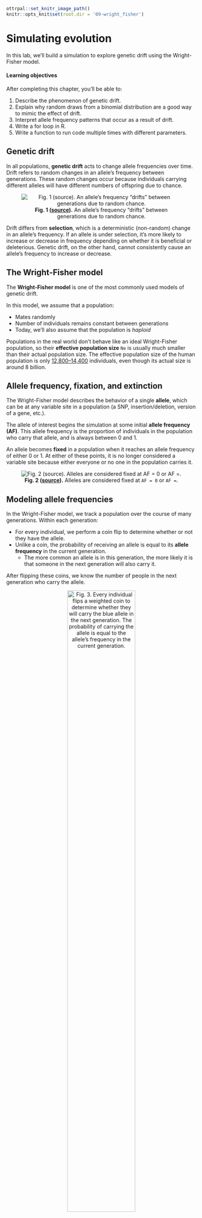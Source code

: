 
```r
ottrpal::set_knitr_image_path()
knitr::opts_knit$set(root.dir = '09-wright_fisher')
```

# Simulating evolution

In this lab, we'll build a simulation to explore genetic drift using the Wright-Fisher model.

#### Learning objectives

After completing this chapter, you'll be able to:

1. Describe the phenomenon of genetic drift.
2. Explain why random draws from a binomial distribution are a good way to mimic the effect of drift.
3. Interpret allele frequency patterns that occur as a result of drift.
4. Write a for loop in R.
5. Write a function to run code multiple times with different parameters.


## Genetic drift

In all populations, **genetic drift** acts to change allele frequencies over time. Drift refers to random changes in an allele's frequency between generations. These random changes occur because individuals carrying different alleles will have different numbers of offspring due to chance.

<center>

![**Fig. 1 ([source](https://sites.google.com/a/winnebagoschools.org/mrsweber-science/articles-for-teaching/genetic-drift)).** An allele's frequency "drifts" between generations due to random chance.](09-wright_fisher/images/drift.png)

</center>

Drift differs from **selection**, which is a deterministic (non-random) change in an allele's frequency. If an allele is under selection, it's more likely to increase or decrease in frequency depending on whether it is beneficial or deleterious. Genetic drift, on the other hand, cannot consistently cause an allele's frequency to increase or decrease.


## The Wright-Fisher model

The **Wright-Fisher model** is one of the most commonly used models of genetic drift.

In this model, we assume that a population:

* Mates randomly
* Number of individuals remains constant between generations
* Today, we'll also assume that the population is _haploid_

Populations in the real world don't behave like an ideal Wright-Fisher population, so their **effective population size** `Ne` is usually much smaller than their actual population size. The effective population size of the human population is only [12,800--14,400](https://www.pnas.org/content/109/44/17758) individuals, even though its actual size is around 8 billion.


## Allele frequency, fixation, and extinction

The Wright-Fisher model describes the behavior of a single **allele**, which can be at any variable site in a population (a SNP, insertion/deletion, version of a gene, etc.).

The allele of interest begins the simulation at some initial **allele frequency (AF)**. This allele frequency is the proportion of individuals in the population who carry that allele, and is always between 0 and 1.

An allele becomes **fixed** in a population when it reaches an allele frequency of either 0 or 1. At either of these points, it is no longer considered a variable site because either everyone or no one in the population carries it.

<center>

![**Fig. 2 ([source](https://sites.radford.edu/~rsheehy/Gen_flash/popgen/)).** Alleles are considered fixed at `AF = 0` or `AF = `.](09-wright_fisher/images/fixation.png)

</center>


## Modeling allele frequencies

In the Wright-Fisher model, we track a population over the course of many generations. Within each generation:

* For every individual, we perform a coin flip to determine whether or not they have the allele.
* Unlike a coin, the probability of receiving an allele is equal to its **allele frequency** in the current generation.
  * The more common an allele is in this generation, the more likely it is that someone in the next generation will also carry it.

After flipping these coins, we know the number of people in the next generation who carry the allele.

<center>

![**Fig. 3.** Every individual flips a weighted coin to determine whether they will carry the blue allele in the next generation. The probability of carrying the allele is equal to the allele's frequency in the current generation.](09-wright_fisher/images/coin_flips.jpg){width=65%}

</center>


## The binomial distribution

Instead of having to actually simulate all the coin flips, we can get the number of allele carriers by performing a single draw from a **binomial distribution** with size `N` (# of individual) and success probability `p = AF`. This distribution tells you how many successes you expect to see from a set of `N` independent coin flips.

If we try to draw 100,000 times from a binomial distribution with population size `100` and success probability (AF) `0.5`, it will look something like this:

```r
set.seed(5)
library(ggplot2)
data = data.frame(num = rbinom(n = 100000, size = 1000, prob = 0.5))
ggplot(data, aes(x = num/10)) +
  geom_histogram(bins = 50, color = "#757575", fill = "#8dddeb") +
  labs(x = "Number of individuals with A allele",
       y = "How often we drew this number") +
  theme_bw() +
  theme(axis.text.y = element_blank(), axis.ticks.y = element_blank())
```

The majority of the distribution lies between 48 and 52. Just as we expect based on the allele frequency, the next generation will most likely have around 48-52 individuals with the `A` allele. But because this is a random draw, there's a small chance that we might end up with many more or many fewer than that number.


## Setup

### R packages

```r
library(tidyverse)
```

### Data

We'll simulate all of our own data for this lab!


## The `rbinom` function

The basis of our simulation is R's `rbinom` function, which allows us to sample from a binomial distribution. `rbinom` takes three arguments:

* `n`: how many times we're drawing from the distribution
* `size`: the size of the population we're sampling from (i.e. `N`)
* `p`: the success probability (i.e. allele frequency)

Every generation, we'll draw **once** to produce the number of individuals carrying the `A` allele in the next generation.

Let's once again look at a population of size 100, and an `A` allele currently at `AF = 0.5`. We use `rbinom` to get the number of individuals in the next generation who will have `A`:

```r
rbinom(n = 1, size = 100, prob = 0.5)
```

***
<details> <summary> Change the `rbinom` code so that it returns the allele frequency (instead of the number of individuals). </summary>

```r
# divide by the population size to get AF
rbinom(n = 1, size = 100, prob = 0.5) / 100
```

</details>
***

***
<details> <summary> Why do we get a different number every time we run `rbinom`? </summary>

`rbinom` generates a random number between 1 and 100. Because it's random, the number it draws will be different every time we run it.

</details>
***


## Increasing population size

Currently, we're drawing from a population of 100 individuals. Now let's see what happens when we increase the population size. (Feel free to run this code block multiple times!)

```r
rbinom(n = 1, size = 10000, prob = 0.5) / 10000
```

If you run the code block above multiple times, you'll observe that the AF is much closer to 0.5 than it was with a population of size 100. This lends to our intuition that an allele's frequency fluctuates much more when a population is small, and is more stable when the population size is large.

***
<details> <summary> How does population size affect an allele's time to fixation? </summary>

As population size gets larger, the allele will take longer to fix.

</details>
***


## Simulating multiple generations

Currently, we draw _once_ from a binomial distribution to get the number of individuals in one generation who carry the allele of interest. How do we adapt this to simulate multiple generations?

***
<details> <summary> Increasing `n` (ex: `rbinom(n = 10, size = 100, prob = 0.5)`) </summary>

Increasing `n` only gives you multiple replicate draws from the same distribution.

This doesn't reflect multiple generations, because the allele frequency doesn't update between generations based on the new number of alleles -- it uses `prob = 0.5` every time.

</details>
***


## For loops

Instead of drawing multiple times from the same distribution, we can write a **for loop** to repeatedly generate and update the number of individuals with the `A` allele.

A **for loop** allows you to run some code X number of times. For example:

```r
for (i in 1:3) {
  print(i)
}
```

This for loop goes through all the values between 1 and 3, and prints each of them out.

***
<details> <summary> Modify the for loop to instead run our `rbinom` command. </summary>

```r
for (i in 1:3) {
  print(rbinom(n = 1, size = 100, prob = 0.5) / 100)
}
```

</details>
***


## Updating variables within a for loop

We also need to update the allele frequency in every iteration of the for loop. We do this by adding a `freq` variable that keeps track of the current AF:

```r
# start an initial AF of 0.5
freq <- 0.5

for (i in 1:3) {
  # run rbinom to generate the AF for the next generation
  new_freq <- rbinom(n = 1, size = 100, prob = freq) / 100
  # print new AF
  print(new_freq)
  # update `freq` in each iteration of the loop
  freq <- new_freq
}
```


## Adding a population size variable

Using the `freq` variable also gives us more flexibility than hard-coding an allele frequency into the `rbinom` command.

***
<details> <summary> Add to your code so that we also provide `Ne` (effective population size) as a variable (_without_ updating it in the for loop). </summary>

```r
# set effective population size outside of for loop
Ne <- 100
# start an initial AF of 0.5
freq <- 0.5

for (i in 1:3) {
  # run rbinom to generate the AF for the next generation
  new_freq <- rbinom(n = 1, size = Ne, prob = freq) / Ne
  # print new AF
  print(new_freq)
  # update `freq` in each iteration of the loop
  freq <- new_freq
}
```

</details>
***


## Changes in AF over generations

Try increasing the number of generations we run the simulation for. What patterns of change do you observe in the allele frequencies?

```r
Ne <- 100
freq <- 0.5

for (i in 1:20) {
  new_freq <- rbinom(n = 1, size = Ne, prob = freq) / Ne
  print(new_freq)
  freq <- new_freq
}
```

The allele frequency starts approaching either 0 or 1.


## Storing AFs in a vector

To plot how the AF changes over time, we can store the AF at each generation in a **vector**.

Vectors R's version of a list, and are formed with the `c()` function, which stands for "combine":

```r
my_vec <- c(0.5, 0.6)
my_vec
```

You can append elements to a vector called `my_vec` by running: `my_vec <- c(my_vec, new_element)`.

***
<details> <summary> Modify the code block with our for loop to create a vector for storing allele frequencies, and then append the updated AF to it every generation. </summary>

We need to create the vector **before** the for loop, and then append to the vector **within** the for loop.

```r
Ne <- 100
freq <- 0.5
# create vector to store AFs in
freq_vector <- freq

for (i in 1:20) {
  new_freq <- rbinom(n = 1, size = Ne, prob = freq) / Ne
  # add new freq to the AF vector
  freq_vector <- c(freq_vector, new_freq)
  freq <- new_freq
}

freq_vector
```

</details>
***


## Reformatting AFs for plotting

Because `ggplot` requires its input data to be formatted as a table, we have to convert `freq_vector` into some form of table (ex: a tibble or dataframe).

```r
sim_results <- tibble(af = freq_vector)
head(sim_results)
```

This table contains the information that we want on the plot's y axis. We can now add in a column containing the plot's x axis data, which is the **generation** that each AF value corresponds to.

```r
sim_results <- tibble(af = freq_vector,
                      gen = 1:21)
head(sim_results)
```

***
<details> <summary> Why does the `gens` column range from 1 to 21 (instead of 1 to 20)? </summary>

We add our starting allele frequency to `freq_vector`, and then simulate for 20 generations. This means that we end up with 21 AFs in our vector.

</details>
***


## Plotting AF trajectory

***
<details> <summary> Plot the trajectory of AFs over time with `ggplot`. </summary>

```r
ggplot(data = sim_results,
       aes(x = gen, y = af)) +
  geom_line()
```

</details>
***


## Simulating different parameters with a function

It would be nice to be able to run our Wright-Fisher simulation with different parameters -- like different starting allele frequencies, population sizes, etc. -- without having to edit the for loop code every time. We can use a **function** to generalize the code above so we can easily re-run it.

***
<details> <summary> The structure of an R function </summary>

You've already encountered many functions in R, even if you didn't realize it at the time - `rbinom`, `ggplot`, and `print` are all examples of functions. An R function has [four parts](https://www.tutorialspoint.com/r/r_functions.htm):

```
<Name> <- function(<Argument(s)>) {
  <Body>
  <return()>
}
```

* **Name** − The function is stored in your R environment as an object with this name, and you use the name to call it
* **Argument(s)** − Optional; input values that the function performs operations on
* **Body** − The code that describes what the function does
* **Return** − Optional; a `return` statement allows the function to return a value to the user. Without a return statement, you won't be able to access the function's output

</details>
***

Here's an example function that takes in three parameters for running `rbinom`, and returns the output of `rbinom`.
```
binom_sim <- function(myN, mySize, myProb) {
  output <- rbinom(myN, mySize, myProb)
  return(output)
}
```

***
<details> <summary> How do I know when to use a function? </summary>

Functions are useful whenever you have code that you want to run multiple times with slightly different parameters. If you find yourself copying over code several times and changing just a few things, you should consider writing a function instead.

</details>
***


## Creating a Wright-Fisher function

We want our function to take in parameters for the starting allele frequency, population size, and number of generations to simulate. It should return the `sim_results` dataframe so that we can plot the allele frequency trajectory.

To write a function, we can put the code that we just wrote into the function body:

```r
run_sim <- function(Ne, freq, generations) {
  
  # note how we don't define our initial parameters for Ne, freq, etc.
  # because we're passing in those parameters as arguments
  
  freq_vector <- freq
  for (i in 1:generations) {
    new_freq <- rbinom(n = 1, size = Ne, prob = freq) / Ne
    freq_vector <- c(freq_vector, new_freq)
    freq <- new_freq
  }
  
  # convert vector of AFs into a tibble for plotting
  sim_results <- tibble(afs = freq_vector,
                        gen = 1:(generations+1))
  
  # return the tibble of AFs, so that we can access the results
  return(sim_results)
}
```


## Running a function

The code block we just wrote **defines** the function (i.e., tells R what it should do). Now we can **run** the function with parameters of our choosing and plot the output:

```r
# run function
results <- run_sim(Ne = 1000, freq = 0.5, generations = 10000)

# plot output
ggplot(data = results,
       aes(x = gen, y = afs)) +
  geom_line()
```

***
<details> <summary> Run your `run_sim` function a few times with different input population sizes and AFs. How does changing these inputs affect the AF trajectories that you see? </summary>

```r
# simulate a very large population
results <- run_sim(Ne = 100000, freq = 0.5, generations = 1000)

# plot output
ggplot(data = results,
       aes(x = gen, y = afs)) +
  geom_line()

# simulate a very small population
results <- run_sim(Ne = 10, freq = 0.5, generations = 1000)

# plot output
ggplot(data = results,
       aes(x = gen, y = afs)) +
  geom_line()
```

In general, decreasing the population size or shifting the starting AF away from 0.5 will decrease the time to fixation for an allele.

</details>
***


## Conclusion

In this lab, we built a Wright-Fisher simulation for one allele, allowing us to track how we expect its frequency to change over time under the principles of genetic drift.

* Within each simulated generation, we drew the number of allele carriers in the next generation from a **binomial distribution**.
<br></br>
* We performed these AF draws within a **for loop**, allowing us to update the current AF with each new generation.
<br></br>
* Finally, we wrapped our Wright-Fisher simulation code into a **function**, allowing us to easily re-run our simulation with different parameters for the starting AF, population size, and number of generations to simulate for.
<br></br>
* We observed that smaller population sizes and more extreme AFs (closer to 0 or 1) generally decrease an allele's time to fixation.

This simple simulation forms the core of most models used in evolutionary genetics research, which often extend this model to simulate more complex phenomena (such as different forms of selection).

<!-- ![**Fig. 2. Simulating balancing selection with SLiM.** Each vertical line represents a SNP, with height corresponding to the SNP's current frequency. As the simulation progresses, two distinct haplotypes of mutations begin to rise and fall in frequency together, but neither fully fixes because balancing selection favors intermediate frequencies.](09-wright_fisher/images/balancing.gif) -->


## Homework

One way to extend our simple Wright-Fisher model is to add in selection as a parameter. Selection affects our model by altering the probability of sampling our allele of interest each generation (e.g., positive selection increases the probability, and negative selection decreases it).

Previously, we assumed that this probability was equivalent to the allele's frequency, or $p = \frac{i}{N_e}$, where $N_e$ is the population size and $i$ is the number of individuals who carry the allele.

For the purposes of this homework, we assume that in a model with selection, this probability is instead:

$$
p = \frac{i(1 + s)}{N_e - i + i(1+s)}
$$

where $s$ is the **selection coefficient**, and ranges from `-1` to `1`.

***
<details> <summary> What does this probability become in the absence of selection (i.e., when $s = 0$)? </summary>

The probability becomes $\frac{i}{N_e}$, which is the same as the allele frequency.

</details>
***

#### Learning Objectives

* Practice writing functions in R
* Interpret allele frequency trajectories under selection and drift

#### Assignment

In the code block below, modify your `run_sim` function so that it takes in a selection coefficient `s` as a parameter. Run the simulation a few times with and without (`s = 0`) selection, but keeping other parameters the same (`Ne = 10000`, `freq = 0.5`, `generations = 10000`). What do you notice about the allele frequency trajectories?

Note that most selection coefficients are thought to be [extremely small](https://journals.plos.org/plosgenetics/article/figure?id=10.1371/journal.pgen.1004697.g002) -- the largest known selection coefficients in humans are around [0.05](https://elifesciences.org/articles/63177).

***
<details> <summary> Solution </summary>

```r
# simulation function with selection
run_sim_selection <- function(Ne, freq, generations, s) {
  
  freq_vector <- freq
  for (i in 1:generations) {
    # calculate p, the probability of sampling the allele, based on s
    i <- freq * Ne # number of individuals who currently carry the allele
    p <- i*(1+s) / (Ne - i + i*(1+s))
    
    # prob is now `p`, rather than `freq`
    new_freq <- rbinom(n = 1, size = Ne, prob = p) / Ne
    freq_vector <- c(freq_vector, new_freq)
    freq <- new_freq
  }
  
  # convert vector of AFs into a tibble for plotting
  sim_results <- tibble(afs = freq_vector,
                        gen = 1:(generations+1))
  
  # return the tibble of AFs, so that we can access the results
  return(sim_results)
}
```

Run and plot the simulation with selection:

```r
results <- run_sim_selection(Ne = 10000,
                             freq = 0.5,
                             generations = 10000,
                             s = -0.001)
ggplot() +
  geom_line(data = results, aes(x = gen, y = afs)) +
  ylim(0, 1) +
  ylab("Allele frequency") +
  xlab("Generation") +
  ggtitle("Simulation with selection") +
  theme(plot.title = element_text(hjust = 0.5)) # to center the title
```

Run and plot the simulation without selection:

```r
results <- run_sim_selection(Ne = 10000,
                             freq = 0.5,
                             generations = 10000,
                             s = 0)
ggplot() +
  geom_line(data = results, aes(x = gen, y = afs)) +
  ylim(0, 1) +
  ylab("Allele frequency") +
  xlab("Generation") +
  ggtitle("Simulation without selection") +
  theme(plot.title = element_text(hjust = 0.5)) # to center the title
```

We observe that selection tends to decrease the time it takes for an allele to either fix or go extinct, because it directionally biases the probability of sampling that allele. Decreasing the absolute value of the selection coefficient will make the simulation behave more like drift.

</details>
***